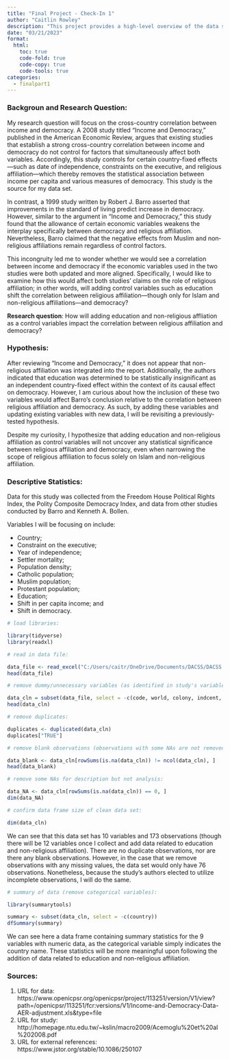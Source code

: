 ```yaml
---
title: "Final Project - Check-In 1"
author: "Caitlin Rowley"
description: "This project provides a high-level overview of the data set I will be using for my final project. The data set, titled 'Income and Democracy,' was published by the American Economic Consortium in 2008."
date: "03/21/2023"
format:
  html:
    toc: true
    code-fold: true
    code-copy: true
    code-tools: true
categories:
  - finalpart1
---
```


### Backgroun and Research Question:

My research question will focus on the cross-country correlation between income and democracy. A 2008 study titled "Income and Democracy," published in the American Economic Review, argues that existing studies that establish a strong cross-country correlation between income and democracy do not control for factors that simultaneously affect both variables. Accordingly, this study controls for certain country-fixed effects---such as date of independence, constraints on the executive, and religious affiliation---which thereby removes the statistical association between income per capita and various measures of democracy. This study is the source for my data set.

In contrast, a 1999 study written by Robert J. Barro asserted that improvements in the standard of living predict increase in democracy. However, similar to the argument in "Income and Democracy," this study found that the allowance of certain economic variables weakens the interplay specifically between democracy and religious affiliation. Nevertheless, Barro claimed that the negative effects from Muslim and non‐religious affiliations remain regardless of control factors.

This incongruity led me to wonder whether we would see a correlation between income and democracy if the economic variables used in the two studies were both updated and more aligned. Specifically, I would like to examine how this would affect both studies' claims on the role of religious affiliation; in other words, will adding control variables such as education shift the correlation between religious affiliation---though only for Islam and non-religious affiliations---and democracy?

**Research question**: How will adding education and non-religious affliation as a control variables impact the correlation between religious affiliation and democracy?

### Hypothesis:

After reviewing "Income and Democracy," it does not appear that non-religious affiliation was integrated into the report. Additionally, the authors indicated that education was determined to be statistically insignificant as an independent country-fixed effect within the context of its causal effect on democracy. However, I am curious about how the inclusion of these two variables would affect Barro's conclusion relative to the correlation between religious affiliation and democracy. As such, by adding these variables and updating existing variables with new data, I will be revisiting a previously-tested hypothesis.

Despite my curiosity, I hypothesize that adding education and non-religious affiliation as control variables will not uncover any statistical significance between religious affiliation and democracy, even when narrowing the scope of religious affiliation to focus solely on Islam and non-religious affiliation.

### Descriptive Statistics:

Data for this study was collected from the Freedom House Political Rights Index, the Polity Composite Democracy Index, and data from other studies conducted by Barro and Kenneth A. Bollen.

Variables I will be focusing on include:

-   Country;
-   Constraint on the executive;
-   Year of independence;
-   Settler mortality;
-   Population density;
-   Catholic population;
-   Muslim population;
-   Protestant population;
-   Education;
-   Shift in per capita income; and
-   Shift in democracy.

```r
# load libraries:

library(tidyverse)
library(readxl)
```

```r
# read in data file:

data_file <- read_excel("C:/Users/caitr/OneDrive/Documents/DACSS/DACSS 603/603_Spring_2023/posts/Final Project/Income-Democracy.xls", sheet = "500 Year Panel") 
head(data_file)
```

```r
# remove dummy/unnecessary variables (as identified in study's variable key):

data_cln = subset(data_file, select = -c(code, world, colony, indcent, madid))
head(data_cln)
```

```r
# remove duplicates:

duplicates <- duplicated(data_cln)
duplicates["TRUE"]
```

```r
# remove blank observations (observations with some NAs are not removed):

data_blank <- data_cln[rowSums(is.na(data_cln)) != ncol(data_cln), ]
head(data_blank)
```

```r
# remove some NAs for description but not analysis:

data_NA <- data_cln[rowSums(is.na(data_cln)) == 0, ]
dim(data_NA)
```

```r
# confirm data frame size of clean data set:

dim(data_cln)
```

We can see that this data set has 10 variables and 173 observations (though there will be 12 variables once I collect and add data related to education and non-religious affiliation). There are no duplicate observations, nor are there any blank observations. However, in the case that we remove observations with any missing values, the data set would only have 76 observations. Nonetheless, because the study's authors elected to utilize incomplete observations, I will do the same.

```r
# summary of data (remove categorical variables):

library(summarytools)

summary <- subset(data_cln, select = -c(country))
dfSummary(summary)
```

We can see here a data frame containing summary statistics for the 9 variables with numeric data, as the categorical variable simply indicates the country name. These statistics will be more meaningful upon following the addition of data related to education and non-religious affiliation.

### Sources:

1.  URL for data: https://www.openicpsr.org/openicpsr/project/113251/version/V1/view?path=/openicpsr/113251/fcr:versions/V1/Income-and-Democracy-Data-AER-adjustment.xls&type=file
2.  URL for study: http://homepage.ntu.edu.tw/\~kslin/macro2009/Acemoglu%20et%20al%202008.pdf
3.  URL for external references: https://www.jstor.org/stable/10.1086/250107
